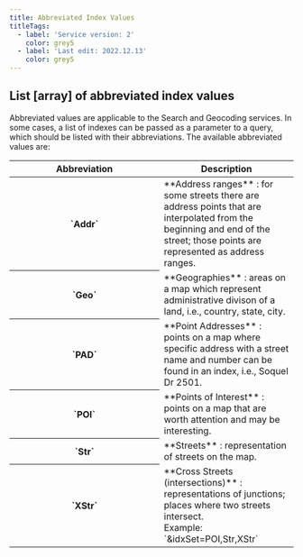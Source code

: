 ---
title: Abbreviated Index Values
titleTags:
  - label: 'Service version: 2'
    color: grey5
  - label: 'Last edit: 2022.12.13'
    color: grey5
---

## List [array] of abbreviated index values

Abbreviated values are applicable to the Search and Geocoding services. In some cases, a list of indexes can be passed as a parameter to a query, which should be listed with their abbreviations. The available abbreviated values are:

<table>
  <thead>
    <tr>
      <th scope="col" style={{ fontSize: '1em' }} width="250px">Abbreviation</th>
      <th scope="col" style={{ fontSize: '1em' }}>Description</th>
    </tr>
  </thead>
  <tbody>
    <tr>
      <th>
         `Addr` 
      </th>
      <td>
         **Address ranges** : for some streets there are address points that
        are interpolated from the beginning and end of the street; those points
        are represented as address ranges.
      </td>
    </tr>
    <tr>
      <th>
         `Geo` 
      </th>
      <td>
         **Geographies** : areas on a map which represent administrative
        divison of a land, i.e., country, state, city.
      </td>
    </tr>
    <tr>
      <th>
         `PAD` 
      </th>
      <td>
         **Point Addresses** : points on a map where specific address with a
        street name and number can be found in an index, i.e., Soquel Dr 2501.
      </td>
    </tr>
    <tr>
      <th>
         `POI` 
      </th>
      <td>
         **Points of Interest** : points on a map that are worth attention and
        may be interesting.
      </td>
    </tr>
    <tr>
      <th>
         `Str` 
      </th>
      <td>
         **Streets** : representation of streets on the map.
      </td>
    </tr>
    <tr>
      <th>
         `XStr` 
      </th>
      <td>
         **Cross Streets (intersections)** : representations of junctions;
        places where two streets intersect.<br />
        Example:  `&idxSet=POI,Str,XStr` 
      </td>
    </tr>
  </tbody>
</table>  
